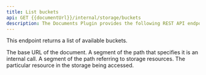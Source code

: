 ```yaml
---
title: List buckets
api: GET {{documentUrl}}/internal/storage/buckets
description: The Documents Plugin provides the following REST API endpoints for interacting with the stored files.
---
```


This endpoint returns a list of available buckets.


<ParamField path="documentURL" type="string">
  The base URL of the document.
</ParamField>
<ParamField path="internal" type="string">
  A segment of the path that specifies it is an internal call.
</ParamField>
<ParamField path="storage" type="string">
  A segment of the path referring to storage resources.
</ParamField>
<ParamField path="buckets" type="string">
  The particular resource in the storage being accessed.
</ParamField>